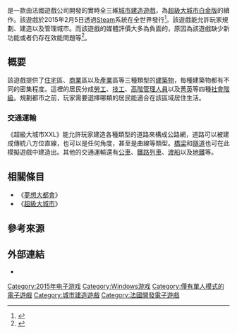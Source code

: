 {{noteTA
| G1=Games
}}
{{Infobox VG
| title = 超級大城市XXL
| english = Cities XXL
| image =
| caption =
| developer = {{le|Focus Home Interactive|Focus Home Interactive}}
| publisher = Focus Home Interactive
| series = [[Cities_XL|Cities XL]]
| platforms = [[Microsoft_Windows|Microsoft Windows]]
| released = {{vgr|WW|2015-02-05}}
| genre = [[城市建造遊戲|城市建造]]
| modes = [[單人電子遊戲|單人]]
| director =
| producer =
| designer =
| programmer =
| artist =
| writer =
| composer =
}}

{{vgname|超級大城市XXL|en=Cities XXL}}是一款由法國遊戲公司{{le|Focus Home Interactive|Focus Home Interactive}}開發的實時全三維[[城市建造遊戲|城市建造遊戲]]，為[[超級大城市白金版|超級大城市白金版]]的續作。該遊戲於2015年2月5日透過[[Steam|Steam]]系統在全世界發行<ref name="Steam">{{cite web | url=http://store.steampowered.com/app/313010/ | title=Cities XXL | publisher=Steam | accessdate=January 30, 2015}}</ref>。該遊戲能允許玩家規劃、建造以及管理城市。而該遊戲的媒體評價大多為負面的，原因為該遊戲缺少新功能或者仍存在效能問題等<ref name="incgamers">{{cite web | url=http://www.incgamers.com/2015/02/cities-xxl-players-very-unhappy-with-new-focus-release | title=Cities XXL players very unhappy with new Focus release | work=IncGamers | date=February 6, 2015 | accessdate=February 7, 2015 | author=Younger, Paul}}</ref>。

== 概要 ==

該遊戲提供了[[住宅|住宅]]區、[[商業|商業]]區以及[[產業|產業]]區等三種類型的[[建築物|建築物]]，每種建築物都有不同的密集程度。這裡的居民分成[[勞工|勞工]]、[[技工|技工]]、[[高階管理人員|高階管理人員]]以及[[菁英|菁英]]等四種[[社會階級|社會階級]]。規劃都市之前，玩家需要選擇哪類的居民能適合在該區域居住生活。

=== 交通運輸 ===

《超級大城市XXL》能允許玩家建造各種類型的道路來構成公路網，道路可以被建成傳統八方位直線，也可以是任何角度，甚至是曲線等類型。[[橋梁|橋梁]]和[[隧道|隧道]]也可在此模擬遊戲中建造出。其他的交通運輸還有[[公共汽車|公車]]、[[鐵路列車|鐵路列車]]、[[渡船|渡船]]以及[[地鐵|地鐵]]等。

== 相關條目 ==

* 《[[夢想大都會|夢想大都會]]》
* 《[[超級大城市|超級大城市]]》

== 參考來源 ==
{{Reflist}}

== 外部連結 ==

* {{Official website|http://www2.citiesxl.com/}}

{{DEFAULTSORT:Cities XXL}}
[[Category:2015年电子游戏|Category:2015年电子游戏]]
[[Category:Windows游戏|Category:Windows游戏]]
[[Category:僅有單人模式的電子遊戲|Category:僅有單人模式的電子遊戲]]
[[Category:城市建造遊戲|Category:城市建造遊戲]]
[[Category:法國開發電子遊戲|Category:法國開發電子遊戲]]

{{simulation-videogame-stub}}